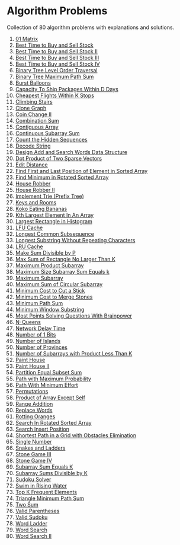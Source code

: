 # Algorithm Problems

Collection of 80 algorithm problems with explanations and solutions.

1. [01 Matrix](/problems/542-01-matrix) <DifficultyBadge difficulty="medium" size="sm" />
2. [Best Time to Buy and Sell Stock](/problems/121-best-time-to-buy-and-sell-stock) <DifficultyBadge difficulty="easy" size="sm" />
3. [Best Time to Buy and Sell Stock II](/problems/122-best-time-to-buy-and-sell-stock-ii) <DifficultyBadge difficulty="medium" size="sm" />
4. [Best Time to Buy and Sell Stock III](/problems/123-best-time-to-buy-and-sell-stock-iii) <DifficultyBadge difficulty="hard" size="sm" />
5. [Best Time to Buy and Sell Stock IV](/problems/188-best-time-to-buy-and-sell-stock-iv) <DifficultyBadge difficulty="hard" size="sm" />
6. [Binary Tree Level Order Traversal](/problems/102-binary-tree-level-order-traversal) <DifficultyBadge difficulty="medium" size="sm" />
7. [Binary Tree Maximum Path Sum](/problems/124-binary-tree-maximum-path-sum) <DifficultyBadge difficulty="hard" size="sm" />
8. [Burst Balloons](/problems/312-burst-balloons) <DifficultyBadge difficulty="hard" size="sm" />
9. [Capacity To Ship Packages Within D Days](/problems/1011-capacity-to-ship-packages-within-d-days) <DifficultyBadge difficulty="medium" size="sm" />
10. [Cheapest Flights Within K Stops](/problems/787-cheapest-flights-within-k-stops) <DifficultyBadge difficulty="medium" size="sm" />
11. [Climbing Stairs](/problems/70-climbing-stairs) <DifficultyBadge difficulty="easy" size="sm" />
12. [Clone Graph](/problems/133-clone-graph) <DifficultyBadge difficulty="medium" size="sm" />
13. [Coin Change II](/problems/518-coin-change-ii) <DifficultyBadge difficulty="medium" size="sm" />
14. [Combination Sum](/problems/39-combination-sum) <DifficultyBadge difficulty="medium" size="sm" />
15. [Contiguous Array](/problems/525-contiguous-array) <DifficultyBadge difficulty="medium" size="sm" />
16. [Continuous Subarray Sum](/problems/523-continuous-subarray-sum) <DifficultyBadge difficulty="medium" size="sm" />
17. [Count the Hidden Sequences](/problems/2145-count-the-hidden-sequences) <DifficultyBadge difficulty="medium" size="sm" />
18. [Decode String](/problems/394-decode-string) <DifficultyBadge difficulty="medium" size="sm" />
19. [Design Add and Search Words Data Structure](/problems/211-design-add-and-search-words-data-structure) <DifficultyBadge difficulty="medium" size="sm" />
20. [Dot Product of Two Sparse Vectors](/problems/1570-dot-product-of-two-sparse-vectors) <DifficultyBadge difficulty="medium" size="sm" />
21. [Edit Distance](/problems/72-edit-distance) <DifficultyBadge difficulty="medium" size="sm" />
22. [Find First and Last Position of Element in Sorted Array](/problems/34-find-first-and-last-position-of-element-in-sorted-array) <DifficultyBadge difficulty="medium" size="sm" />
23. [Find Minimum in Rotated Sorted Array](/problems/153-find-minimum-in-rotated-sorted-array) <DifficultyBadge difficulty="medium" size="sm" />
24. [House Robber](/problems/198-house-robber) <DifficultyBadge difficulty="medium" size="sm" />
25. [House Robber II](/problems/213-house-robber-ii) <DifficultyBadge difficulty="medium" size="sm" />
26. [Implement Trie (Prefix Tree)](/problems/208-implement-trie-prefix-tree) <DifficultyBadge difficulty="medium" size="sm" />
27. [Keys and Rooms](/problems/841-keys-and-rooms) <DifficultyBadge difficulty="medium" size="sm" />
28. [Koko Eating Bananas](/problems/875-koko-eating-bananas) <DifficultyBadge difficulty="medium" size="sm" />
29. [Kth Largest Element In An Array](/problems/215-kth-largest-element-in-an-array) <DifficultyBadge difficulty="medium" size="sm" />
30. [Largest Rectangle in Histogram](/problems/84-largest-rectangle-in-histogram) <DifficultyBadge difficulty="hard" size="sm" />
31. [LFU Cache](/problems/460-lfu-cache) <DifficultyBadge difficulty="hard" size="sm" />
32. [Longest Common Subsequence](/problems/1143-longest-common-subsequence) <DifficultyBadge difficulty="medium" size="sm" />
33. [Longest Substring Without Repeating Characters](/problems/3-longest-substring-without-repeating-characters) <DifficultyBadge difficulty="medium" size="sm" />
34. [LRU Cache](/problems/146-lru-cache) <DifficultyBadge difficulty="medium" size="sm" />
35. [Make Sum Divisible by P](/problems/1590-make-sum-divisible-by-p) <DifficultyBadge difficulty="medium" size="sm" />
36. [Max Sum of Rectangle No Larger Than K](/problems/363-max-sum-of-rectangle-no-larger-than-k) <DifficultyBadge difficulty="hard" size="sm" />
37. [Maximum Product Subarray](/problems/152-maximum-product-subarray) <DifficultyBadge difficulty="medium" size="sm" />
38. [Maximum Size Subarray Sum Equals k](/problems/325-maximum-size-subarray-sum-equals-k) <DifficultyBadge difficulty="medium" size="sm" />
39. [Maximum Subarray](/problems/53-maximum-subarray) <DifficultyBadge difficulty="medium" size="sm" />
40. [Maximum Sum of Circular Subarray](/problems/918-maximum-sum-of-circular-subarray) <DifficultyBadge difficulty="medium" size="sm" />
41. [Minimum Cost to Cut a Stick](/problems/1547-minimum-cost-to-cut-a-stick) <DifficultyBadge difficulty="hard" size="sm" />
42. [Minimum Cost to Merge Stones](/problems/1000-minimum-cost-to-merge-stones) <DifficultyBadge difficulty="hard" size="sm" />
43. [Minimum Path Sum](/problems/64-minimum-path-sum) <DifficultyBadge difficulty="medium" size="sm" />
44. [Minimum Window Substring](/problems/76-minimum-window-substring) <DifficultyBadge difficulty="hard" size="sm" />
45. [Most Points Solving Questions With Brainpower](/problems/2140-solving-questions-with-brainpower) <DifficultyBadge difficulty="medium" size="sm" />
46. [N-Queens](/problems/51-n-queens) <DifficultyBadge difficulty="hard" size="sm" />
47. [Network Delay Time](/problems/743-network-delay-time) <DifficultyBadge difficulty="medium" size="sm" />
48. [Number of 1 Bits](/problems/191-number-of-1-bits) <DifficultyBadge difficulty="easy" size="sm" />
49. [Number of Islands](/problems/200-number-of-islands) <DifficultyBadge difficulty="medium" size="sm" />
50. [Number of Provinces](/problems/547-number-of-provinces) <DifficultyBadge difficulty="medium" size="sm" />
51. [Number of Subarrays with Product Less Than K](/problems/713-subarray-product-less-than-k) <DifficultyBadge difficulty="medium" size="sm" />
52. [Paint House](/problems/256-paint-house) <DifficultyBadge difficulty="medium" size="sm" />
53. [Paint House II](/problems/265-paint-house-ii) <DifficultyBadge difficulty="hard" size="sm" />
54. [Partition Equal Subset Sum](/problems/416-partition-equal-subset-sum) <DifficultyBadge difficulty="medium" size="sm" />
55. [Path with Maximum Probability](/problems/1514-path-with-maximum-probability) <DifficultyBadge difficulty="medium" size="sm" />
56. [Path With Minimum Effort](/problems/1631-path-with-minimum-effort) <DifficultyBadge difficulty="medium" size="sm" />
57. [Permutations](/problems/46-permutations) <DifficultyBadge difficulty="medium" size="sm" />
58. [Product of Array Except Self](/problems/238-product-of-array-except-self) <DifficultyBadge difficulty="medium" size="sm" />
59. [Range Addition](/problems/370-range-addition) <DifficultyBadge difficulty="medium" size="sm" />
60. [Replace Words](/problems/648-replace-words) <DifficultyBadge difficulty="medium" size="sm" />
61. [Rotting Oranges](/problems/994-rotting-oranges) <DifficultyBadge difficulty="medium" size="sm" />
62. [Search In Rotated Sorted Array](/problems/33-search-in-rotated-sorted-array) <DifficultyBadge difficulty="medium" size="sm" />
63. [Search Insert Position](/problems/35-search-insert-position) <DifficultyBadge difficulty="easy" size="sm" />
64. [Shortest Path in a Grid with Obstacles Elimination](/problems/1293-shortest-path-in-a-grid-with-obstacles-elimination) <DifficultyBadge difficulty="hard" size="sm" />
65. [Single Number](/problems/136-single-number) <DifficultyBadge difficulty="easy" size="sm" />
66. [Snakes and Ladders](/problems/909-snakes-and-ladders) <DifficultyBadge difficulty="medium" size="sm" />
67. [Stone Game III](/problems/1406-stone-game-iii) <DifficultyBadge difficulty="hard" size="sm" />
68. [Stone Game IV](/problems/1510-stone-game-iv) <DifficultyBadge difficulty="hard" size="sm" />
69. [Subarray Sum Equals K](/problems/560-subarray-sum-equals-k) <DifficultyBadge difficulty="medium" size="sm" />
70. [Subarray Sums Divisible by K](/problems/974-subarray-sums-divisible-by-k) <DifficultyBadge difficulty="medium" size="sm" />
71. [Sudoku Solver](/problems/37-sudoku-solver) <DifficultyBadge difficulty="hard" size="sm" />
72. [Swim in Rising Water](/problems/778-swim-in-rising-water) <DifficultyBadge difficulty="hard" size="sm" />
73. [Top K Frequent Elements](/problems/347-top-k-frequent-elements) <DifficultyBadge difficulty="medium" size="sm" />
74. [Triangle Minimum Path Sum](/problems/120-triangle) <DifficultyBadge difficulty="medium" size="sm" />
75. [Two Sum](/problems/1-two-sum) <DifficultyBadge difficulty="easy" size="sm" />
76. [Valid Parentheses](/problems/20-valid-parentheses) <DifficultyBadge difficulty="easy" size="sm" />
77. [Valid Sudoku](/problems/36-valid-sudoku) <DifficultyBadge difficulty="medium" size="sm" />
78. [Word Ladder](/problems/127-word-ladder) <DifficultyBadge difficulty="hard" size="sm" />
79. [Word Search](/problems/79-word-search) <DifficultyBadge difficulty="medium" size="sm" />
80. [Word Search II](/problems/212-word-search-ii) <DifficultyBadge difficulty="hard" size="sm" />
